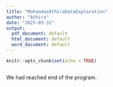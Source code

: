 ---
title: "MohandasAthiraDataExploration"
author: "Athira"
date: "2025-03-31"
output:
  pdf_document: default
  html_document: default
  word_document: default
---

```{r setup, include=FALSE,message=FALSE,warning=FALSE}
knitr::opts_chunk$set(echo = TRUE)
```




```{r pressure, echo=FALSE}

```

We had reached end of the program.
